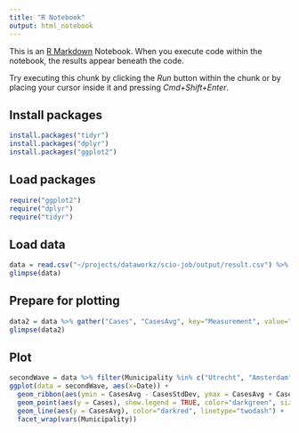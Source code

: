 ```yaml
---
title: "R Notebook"
output: html_notebook
---
```


This is an [R Markdown](http://rmarkdown.rstudio.com) Notebook. When you execute code within the notebook, the results appear beneath the code. 

Try executing this chunk by clicking the *Run* button within the chunk or by placing your cursor inside it and pressing *Cmd+Shift+Enter*. 

## Install packages
```r
install.packages("tidyr")
install.packages("dplyr")
install.packages("ggplot2")
```

## Load packages
```r
require("ggplot2")
require("dplyr")
require("tidyr")
```

## Load data
```r
data = read.csv("~/projects/dataworkz/scio-job/output/result.csv") %>% mutate(Date = as.POSIXct(Date), Municipality = factor(Municipality))
glimpse(data)
```

## Prepare for plotting
```r
data2 = data %>% gather("Cases", "CasesAvg", key="Measurement", value="Value")
glimpse(data2)
```

## Plot

```r
secondWave = data %>% filter(Municipality %in% c("Utrecht", "Amsterdam", "Goes")) %>% filter(Date >= as.POSIXct("2020-07-01"))
ggplot(data = secondWave, aes(x=Date)) + 
  geom_ribbon(aes(ymin = CasesAvg - CasesStdDev, ymax = CasesAvg + CasesStdDev), fill="grey80") +
  geom_point(aes(y = Cases), show.legend = TRUE, color="darkgreen", size=0.5) + scale_y_log10() + 
  geom_line(aes(y = CasesAvg), color="darkred", linetype="twodash") +
  facet_wrap(vars(Municipality))
```